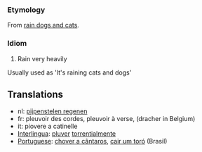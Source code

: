 ===Etymology===

From [[rain dogs and cats]].

===Idiom===
#Rain very heavily

Usually used as 'It's raining cats and dogs'

==Translations==

*nl: [[pijpenstelen regenen]]
*fr: pleuvoir des cordes, pleuvoir à verse, (dracher in Belgium)
*it: piovere a catinelle
*[[Interlingua]]: [[pluver]] [[torrential]]mente
*[[Portuguese]]: [[chover a cântaros]], [[cair um toró]] (Brasil)